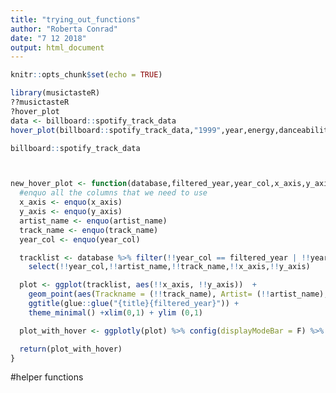 ```yaml
---
title: "trying_out_functions"
author: "Roberta Conrad"
date: "7 12 2018"
output: html_document
---
```


```r
knitr::opts_chunk$set(echo = TRUE)
```


```r
library(musictasteR)
??musictasteR
?hover_plot
data <- billboard::spotify_track_data
hover_plot(billboard::spotify_track_data,"1999",year,energy,danceability,track_name,artist_name,"Charts")

billboard::spotify_track_data



new_hover_plot <- function(database,filtered_year,year_col,x_axis,y_axis,track_name = track_name, artist_name = artist_name,title="Billboard Top 100 musical charts of "){
  #enquo all the columns that we need to use
  x_axis <- enquo(x_axis)
  y_axis <- enquo(y_axis)
  artist_name <- enquo(artist_name)
  track_name <- enquo(track_name)
  year_col <- enquo(year_col)

  tracklist <- database %>% filter(!!year_col == filtered_year | !!year_col == "0" ) %>%
    select(!!year_col,!!artist_name,!!track_name,!!x_axis,!!y_axis)

  plot <- ggplot(tracklist, aes(!!x_axis, !!y_axis))  +
    geom_point(aes(Trackname = (!!track_name), Artist= (!!artist_name), size = 0.1),alpha = 1/2) +
    ggtitle(glue::glue("{title}{filtered_year}")) +
    theme_minimal() +xlim(0,1) + ylim (0,1)

  plot_with_hover <- ggplotly(plot) %>% config(displayModeBar = F) %>% layout(xaxis=list(fixedrange=TRUE)) %>% layout(yaxis=list(fixedrange=TRUE)) %>%  layout(hoverlabel = list(bgcolor = "white",font = list(family = "sans serif",size = 12, color = "black")))

  return(plot_with_hover)
}

```
#helper functions

```r


```


